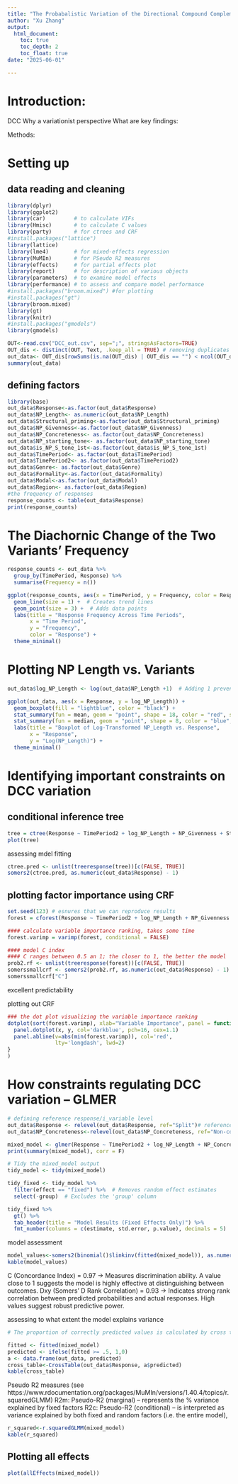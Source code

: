 ```yaml
---
title: "The Probabalistic Variation of the Directional Compound Complement (DCC) Construction in Mandarin Chinese"
author: "Xu Zhang"
output: 
  html_document:
    toc: true
    toc_depth: 2
    toc_float: true
date: "2025-06-01"

---
```

# Introduction:
DCC
Why a variationist perspective
What are key findings:

Methods: 

# Setting up
## data reading and cleaning
```r
library(dplyr)
library(ggplot2)
library(car)         # to calculate VIFs
library(Hmisc)       # to calculate C values
library(party)       # for ctrees and CRF
#install.packages("lattice")
library(lattice)
library(lme4)        # for mixed-effects regression
library(MuMIn)       # for PSeudo R2 measures
library(effects)     # for partial effects plot
library(report)      # for description of various objects
library(parameters)  # to examine model effects
library(performance) # to assess and compare model performance
#install.packages("broom.mixed") #for plotting 
#install.packages("gt")
library(broom.mixed)
library(gt)
library(knitr)
#install.packages("gmodels")
library(gmodels)
```


```r
OUT<-read.csv("DCC_out.csv", sep=";", stringsAsFactors=TRUE) 
OUT_dis <- distinct(OUT, Text, .keep_all = TRUE) # removing duplicates
out_data<- OUT_dis[rowSums(is.na(OUT_dis) | OUT_dis == "") < ncol(OUT_dis), ] # removing NA/empty observations
summary(out_data)
```


## defining factors
```r
library(base)
out_data$Response<-as.factor(out_data$Response)
out_data$NP_Length<- as.numeric(out_data$NP_Length)
out_data$Structural_priming<-as.factor(out_data$Structural_priming)
out_data$NP_Givenness<-as.factor(out_data$NP_Givenness)
out_data$NP_Concreteness<- as.factor(out_data$NP_Concreteness)
out_data$NP_starting_tone<- as.factor(out_data$NP_starting_tone)
out_data$is_NP_S_tone_1st<-as.factor(out_data$is_NP_S_tone_1st)
out_data$TimePeriod<- as.factor(out_data$TimePeriod)
out_data$TimePeriod2<- as.factor(out_data$TimePeriod2)
out_data$Genre<- as.factor(out_data$Genre)
out_data$Formality<-as.factor(out_data$Formality)
out_data$Modal<-as.factor(out_data$Modal)
out_data$Region<- as.factor(out_data$Region)
#the frequency of responses
response_counts <- table(out_data$Response)
print(response_counts)

```


# The Diachornic Change of the Two Variants' Frequency

```r
response_counts <- out_data %>%
  group_by(TimePeriod, Response) %>%
  summarise(Frequency = n()) 

ggplot(response_counts, aes(x = TimePeriod, y = Frequency, color = Response, group = Response)) +
  geom_line(size = 1) +  # Creates trend lines
  geom_point(size = 3) +  # Adds data points
  labs(title = "Response Frequency Across Time Periods",
       x = "Time Period",
       y = "Frequency",
       color = "Response") +
  theme_minimal()
```


# Plotting NP Length vs. Variants 
```r
out_data$log_NP_Length <- log(out_data$NP_Length +1)  # Adding 1 prevents log(0) issues

ggplot(out_data, aes(x = Response, y = log_NP_Length)) +
  geom_boxplot(fill = "lightblue", color = "black") +
  stat_summary(fun = mean, geom = "point", shape = 18, color = "red", size = 3) +  # Mean (Red Diamond)
  stat_summary(fun = median, geom = "point", shape = 8, color = "blue", size = 3) +  # Median (Blue Star)
  labs(title = "Boxplot of Log-Transformed NP_Length vs. Response",
       x = "Response",
       y = "Log(NP_Length)") +
  theme_minimal()
```


# Identifying important constraints on DCC variation 
## conditional inference tree

```r

tree = ctree(Response ~ TimePeriod2 + log_NP_Length + NP_Givenness + Structural_priming + NP_Concreteness + is_NP_S_tone_1st + Genre + Region, data = out_data,control=ctree_control(maxdepth=5)) # maxdepth specifies the height of the tree. Reduce to reduce complexity.
plot(tree)

```
assessing mdel fitting
```r
ctree.pred <- unlist(treeresponse(tree))[c(FALSE, TRUE)]
somers2(ctree.pred, as.numeric(out_data$Response) - 1)
```

## plotting factor importance using CRF
```r

set.seed(123) # esnures that we can reproduce results
forest = cforest(Response ~ TimePeriod2 + log_NP_Length + NP_Givenness + Structural_priming + NP_Concreteness + is_NP_S_tone_1st + Genre + Formality + Modal + Region, data = out_data)

#### calculate variable importance ranking, takes some time
forest.varimp = varimp(forest, conditional = FALSE) 

#### model C index
#### C ranges between 0.5 an 1; the closer to 1, the better the model
prob2.rf <- unlist(treeresponse(forest))[c(FALSE, TRUE)]
somerssmallcrf <- somers2(prob2.rf, as.numeric(out_data$Response) - 1)
somerssmallcrf["C"]

```
excellent predictability

plotting out CRF

```r

### the dot plot visualizing the variable importance ranking
dotplot(sort(forest.varimp), xlab="Variable Importance", panel = function(x,y){
  panel.dotplot(x, y, col='darkblue', pch=16, cex=1.1)
  panel.abline(v=abs(min(forest.varimp)), col='red',
               lty='longdash', lwd=2)
}
) 
```


# How constraints regulating DCC variation -- GLMER

```r

# defining reference response/i_variable level
out_data$Response <- relevel(out_data$Response, ref="Split")# reference level is split, thus predicted odds are for continuous
out_data$NP_Concreteness<-relevel(out_data$NP_Concreteness, ref="Non-concrete")

mixed_model <- glmer(Response ~ TimePeriod2 + log_NP_Length + NP_Concreteness + Formality + (1|Genre) + (1|Region), data = out_data, family=binomial)
print(summary(mixed_model), corr = F)

# Tidy the mixed_model output
tidy_model <- tidy(mixed_model)

tidy_fixed <- tidy_model %>%
  filter(effect == "fixed") %>%  # Removes random effect estimates
  select(-group)  # Excludes the 'group' column

tidy_fixed %>%
  gt() %>%
  tab_header(title = "Model Results (Fixed Effects Only)") %>%
  fmt_number(columns = c(estimate, std.error, p.value), decimals = 5) 
```

model assessment

```r

model_values<-somers2(binomial()$linkinv(fitted(mixed_model)), as.numeric(out_data$Response) -1)
kable(model_values)
```

C (Concordance Index) = 0.97 → Measures discrimination ability. A value close to 1 suggests the model is highly effective at distinguishing between outcomes.
Dxy (Somers' D Rank Correlation) = 0.93 → Indicates strong rank correlation between predicted probabilities and actual responses. High values suggest robust predictive power.

assessing to what extent the model explains variance

```r
# The proportion of correctly predicted values is calculated by cross tabulating the observed and predicted values.

fitted <- fitted(mixed_model)
predicted <- ifelse(fitted >= .5, 1,0)
a <- data.frame(out_data, predicted)
cross_table<-CrossTable(out_data$Response, a$predicted)
kable(cross_table)
```

Pseudo R2 measures 
(see https://www.rdocumentation.org/packages/MuMIn/versions/1.40.4/topics/r.squaredGLMM)
R2m: Pseudo-R2 (marginal) -- represents the % variance explained by fixed factors
R2c: Pseudo-R2 (conditional) -- is interpreted as variance explained by both fixed and random factors (i.e. the entire model),
```r
r_squared<-r.squaredGLMM(mixed_model)
kable(r_squared)
```

## Plotting all effects
```r
plot(allEffects(mixed_model))
```

